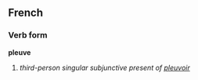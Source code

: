 ==French==
===Verb form===
'''pleuve'''

# ''third-person singular subjunctive present of [[pleuvoir]]''